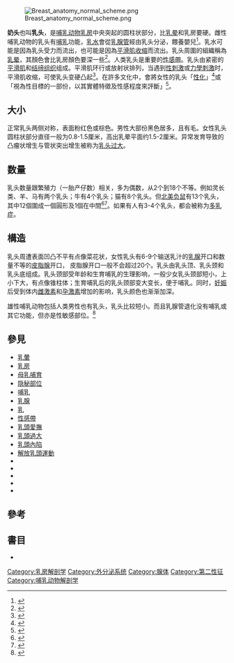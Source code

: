 {{Infobox anatomy
| Name        = 奶头
| Latin       = papilla mammaria
| GraySubject = 
| GrayPage    = 
| Image       = TwilaB 1388 crop.jpg
| Caption     = 成年女性的[[乳房|乳房]]、[[乳暈|乳暈]]及乳頭（侧面）
| Width       = 
| Image2      = Male human nipple.JPG
| Caption2    = 成年男性乳暈及乳头（正面）
| ImageMap    = 
| MapCaption  = 
| Precursor   = 
| System      = 
| Artery      = 
| Vein        = 
| Nerve       = 
| Lymph       = 
| MeshName    = 
| MeshNumber  = 
| Code        = 
| Dorlands    = 
| DorlandsID  = 
}}

[[File:Breast_anatomy_normal_scheme.png|thumb]] 

'''奶头'''也叫'''乳头'''，是[[哺乳动物|哺乳动物]][[乳房|乳房]]中央突起的圆柱状部分，比[[乳晕|乳晕]]和乳房要硬。雌性哺乳动物的乳头有[[哺乳|哺乳]]功能，[[母乳|乳水]]會從[[乳腺管|乳腺管]]經由乳头分泌，餵養嬰兒<ref>{{cite web|url=http://www.thefreedictionary.com/nipple|title=nipple|publisher=|accessdate=4 August 2017|via=The Free Dictionary|archive-date=2021-02-13|archive-url=https://web.archive.org/web/20210213121323/https://www.thefreedictionary.com/nipple|dead-url=no}}</ref>{{sfn |Hansen|2010|p=80}}。乳水可能是因為乳头受力而流出，也可能是因為[[平滑肌|平滑肌]][[肌肉收缩|收缩]]而流出。乳头周圍的組織稱為[[乳晕|乳晕]]，其顏色會比乳房顏色要深一些<ref>{{cite web|url=https://www.tabers.com/tabersonline/view/Tabers-Dictionary/762857/1/nipple&ti=0|title=nipple - Taber's Online|website=www.tabers.com|accessdate=12 August 2017|archive-date=2021-01-09|archive-url=https://web.archive.org/web/20210109001717/https://www.tabers.com/tabersonline/view/Tabers-Dictionary/762857/1/nipple%26ti%3D0|dead-url=no}}</ref>。人类乳头是重要的[[性感帶|性感帶]]。乳头由紧密的[[平滑肌|平滑肌]]和[[结缔组织|结缔组织]]组成。平滑肌环行或放射状排列，当遇到[[性刺激|性刺激]]或[[力學|力學]][[刺激|刺激]]时，平滑肌收缩，可使乳头变硬凸起<ref>{{Cite news|url=http://archive.is/P9NZl|title=乳房愛撫技巧大公開|last=|first=|date=2017-03-05|work=|newspaper=臉紅紅|accessdate=2017-03-05|archive-date=2018-08-04|archive-url=https://web.archive.org/web/20180804221420/http://archive.is/P9NZl|dead-url=no}}</ref>。在許多文化中，會將女性的乳头「[[性化|性化]]」<ref name="auto">{{cite web|url=http://sociologytoolbox.com/social-construction-of-the-body/|title=Social Construction of the Body: The Nipple|publisher=sociologytoolbox.com|author=Todd Beer|date=2015-05-12|accessdate=2015-05-16|archive-date=2016-01-16|archive-url=https://web.archive.org/web/20160116020737/http://sociologytoolbox.com/social-construction-of-the-body/|dead-url=no}}</ref>或「視為性目標的一部份，以其實體特徵及性感程度來評斷」<ref name=Dewar>{{cite web | last = Dewar | first = Gwen | title = The sexualization of girls: Is the popular culture harming our kids? | url = http://www.parentingscience.com/sexualization-of-girls.html | website = parentingscience.com | publisher = Parenting Science | date = October 2012 | accessdate = 2019-04-03 | archive-date = 2019-04-01 | archive-url = https://web.archive.org/web/20190401215249/https://www.parentingscience.com/sexualization-of-girls.html | dead-url = no }}</ref>。

== 大小 ==
正常乳头两侧对称，表面粉红色或棕色。男性大部份黑色居多，且有毛。女性乳头圆柱状部分直径一般为0.8-1.5厘米，高出乳晕平面约1.5-2厘米。异常发育导致的凸瘤状增生与管状突出增生被称为[[乳头过大|乳头过大]]。

== 数量 ==
乳头数量跟繁殖力（一胎产仔数）相关，多为偶数，从2个到18个不等。例如灵长类、羊、马有两个乳头；牛有4个乳头；猫有8个乳头。但[[北美负鼠|北美负鼠]]有13个乳头，其中12個圍成一個圓形及1個在中間<ref>{{Cite web |author=Jerry Jackson |title=with the Wild Things |publisher=Florida Gulf Coast University |accessdate=2008-01-14 |url=http://digitalcollections.fiu.edu/wild/transcripts/possums1.htm |deadurl=yes |archiveurl=https://web.archive.org/web/20130323001102/http://digitalcollections.fiu.edu/wild/transcripts/possums1.htm |archivedate=2013-03-23 }}</ref><ref>{{Cite web |author=Mary Stockard |title=Raising Orphaned Opossums (''Virginianus carolinensis'') |year=2005 |url=http://www.awrc.org/Baby%20Opossums.htm |accessdate=2008-01-14 |deadurl=yes |archiveurl=https://web.archive.org/web/20100701012225/http://www.awrc.org/Baby%20Opossums.htm |archivedate=2010-07-01 }}</ref>。如果有人有3-4个乳头，都会被称为[[副乳|多乳症]]。

== 構造 ==
乳头周遭表面凹凸不平有点像菜花状，女性乳头有6-9个输送乳汁的[[乳腺|乳腺]]开口和数量不等的[[皮脂腺|皮脂腺]]开口， 皮脂腺开口一般不会超过20个。乳头由乳头顶、乳头颈和乳头底组成。乳头颈部受年龄和生育哺乳的生理影响，一般少女乳头颈部短小，上小下大，有点像锥柱体；生育哺乳后的乳头颈部变大变长，便于哺乳。同时，[[妊娠|妊娠]]后受到体内[[雌激素|雌激素]]和[[孕激素|孕激素]]增加的影响，乳头颜色也渐渐加深。

雄性哺乳动物包括人类男性也有乳头，乳头比较短小。而且乳腺管退化没有哺乳或其它功能，但亦是性敏感部位。<ref>{{Cite news|url=https://tw.mensuno.asia/article/detail/170/%E7%94%B7%E4%BA%BA%E7%9A%84%E4%B9%B3%E9%A0%AD%E7%A9%B6%E7%AB%9F%E6%9C%89%E4%BB%80%E9%BA%BC%E7%94%A8%EF%BC%9F|title=男人的乳頭究竟有什麼用？|accessdate=2020-05-27|language=zh-hant|author=|date=|work=|publisher=|format=|archive-date=2021-02-02|archive-url=https://web.archive.org/web/20210202094911/https://tw.mensuno.asia/article/detail/170/%E7%94%B7%E4%BA%BA%E7%9A%84%E4%B9%B3%E9%A0%AD%E7%A9%B6%E7%AB%9F%E6%9C%89%E4%BB%80%E9%BA%BC%E7%94%A8%EF%BC%9F|dead-url=no}}</ref>

== 參見 ==
{{colbegin}}
* [[乳暈|乳暈]]
* [[乳房|乳房]]
* [[母乳哺育|母乳哺育]]
* [[隐秘部位|隐秘部位]]
* [[哺乳|哺乳]]
* [[乳腺|乳腺]]
* [[乳|乳]]
* [[性感帶|性感帶]]
* [[乳頭愛撫|乳頭愛撫]]
* [[乳頭過大|乳頭過大]]
* [[乳頭內陷|乳頭內陷]]
* [[解放乳頭運動|解放乳頭運動]]
* {{le|動物乳房|Udder}}
* {{le|多乳頭症|Supernumerary nipple}}
* {{le|乳頭穿刺|Nipple piercing}}
* {{le|乳頭假體|Nipple prosthesis}}
* {{le|弗萊舍症候群|Fleischer's syndrome}}
{{colend|3}}

== 參考 ==
{{wiktionary|乳頭}}
{{Commons category|Nipples}}
{{Reflist|}}

==書目==
*{{cite book|last=Hansen|first=John|title=Netter's clinical anatomy|publisher=Saunders/Elsevier|location=Philadelphia|year=2010|isbn=9781437702729|ref=harv}}

{{乳腺疾病}}
{{normdaten}}

[[Category:乳房解剖学|Category:乳房解剖学]]
[[Category:外分泌系统|Category:外分泌系统]]
[[Category:腺体|Category:腺体]]
[[Category:第二性征|Category:第二性征]]
[[Category:哺乳动物解剖学|Category:哺乳动物解剖学]]